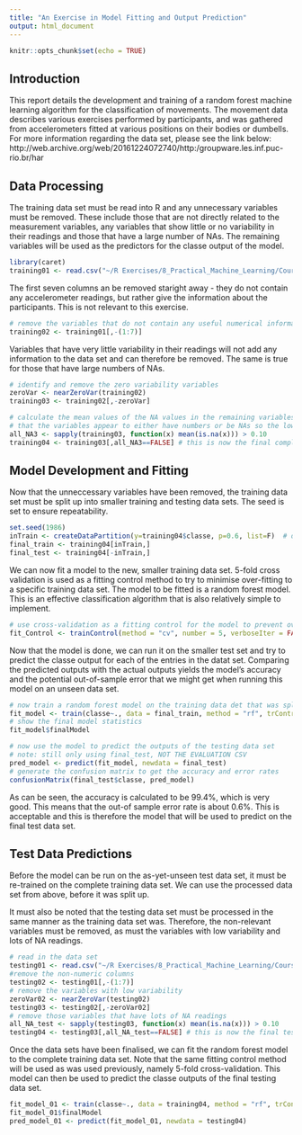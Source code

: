 ---
title: "An Exercise in Model Fitting and Output Prediction"
output: html_document
---

```{r setup, include=FALSE}
knitr::opts_chunk$set(echo = TRUE)
```

## Introduction

This report details the development and training of a random forest machine learning algorithm for the classification of movements. The movement data describes various exercises performed by participants, and was gathered from accelerometers fitted at various positions on their bodies or dumbells. For more information regarding the data set, please see the link below:
http://web.archive.org/web/20161224072740/http:/groupware.les.inf.puc-rio.br/har 

## Data Processing

The training data set must be read into R and any unnecessary variables must be removed. These include those that are not directly related to the measurement variables, any variables that show little or no variability in their readings and those that have a large number of NAs. The remaining variables will be used as the predictors for the classe output of the model.
```{r train01}
library(caret)
training01 <- read.csv("~/R Exercises/8_Practical_Machine_Learning/Course_Project_01/pml-training.csv")
```

The first seven columns an be removed staright away - they do not contain any accelerometer readings, but rather give the information about the participants. This is not relevant to this exercise.

```{r train02}
# remove the variables that do not contain any useful numerical information
training02 <- training01[,-(1:7)]
```

Variables that have very little variability in their readings will not add any information to the data set and can therefore be removed. The same is true for those that have large numbers of NAs.

```{r train03}
# identify and remove the zero variability variables
zeroVar <- nearZeroVar(training02)
training03 <- training02[,-zeroVar]

# calculate the mean values of the NA values in the remaining variables. Note that some exploratory analysis reveals 
# that the variables appear to either have numbers or be NAs so the lowest cut-off value of 0.1 can be used.
all_NA3 <- sapply(training03, function(x) mean(is.na(x))) > 0.10
training04 <- training03[,all_NA3==FALSE] # this is now the final complete training data set
```

## Model Development and Fitting

Now that the unneccessary variables have been removed, the training data set must be split up into smaller training and testing data sets. The seed is set to ensure repeatability. 

```{r model01}
set.seed(1986)
inTrain <- createDataPartition(y=training04$classe, p=0.6, list=F)  # data is split 60 - 40
final_train <- training04[inTrain,]
final_test <- training04[-inTrain,]
```

We can now fit a model to the new, smaller training data set. 5-fold cross validation is used as a fitting control method to try to minimise over-fitting to a specific training data set. The model to be fitted is a random forest model. This is an effective classification algorithm that is also relatively simple to implement. 

```{r model02}
# use cross-validation as a fitting control for the model to prevent overfitting. Will use 5 fold
fit_Control <- trainControl(method = "cv", number = 5, verboseIter = FALSE)
```

Now that the model is done, we can run it on the smaller test set and try to predict the classe output for each of the entries in the datat set. Comparing the predicted outputs with the actual outputs yields the model's accuracy and the potential out-of-sample error that we might get when running this model on an unseen data set.

```{r model03}
# now train a random forest model on the training data det that was split out above
fit_model <- train(classe~., data = final_train, method = "rf", trControl = fit_Control)
# show the final model statistics
fit_model$finalModel

# now use the model to predict the outputs of the testing data set
# note: still only using final_test, NOT THE EVALUATION CSV
pred_model <- predict(fit_model, newdata = final_test)
# generate the confusion matrix to get the accuracy and error rates
confusionMatrix(final_test$classe, pred_model)
```

As can be seen, the accuracy is calculated to be 99.4%, which is very good. This means that the out-of sample error rate is about 0.6%. This is acceptable and this is therefore the model that will be used to predict on the final test data set.

## Test Data Predictions

Before the model can be run on the as-yet-unseen test data set, it must be re-trained on the complete training data set. We can use the processed data set from above, before it was split up. 

It must also be noted that the testing data set must be processed in the same manner as the training data set was. Therefore, the non-relevant variables must be removed, as must the variables with low variability and lots of NA readings.

```{r test_data}
# read in the data set
testing01 <- read.csv("~/R Exercises/8_Practical_Machine_Learning/Course_Project_01/pml-testing.csv")
#remove the non-numeric columns
testing02 <- testing01[,-(1:7)]
# remove the variables with low variability
zeroVar02 <- nearZeroVar(testing02)
testing03 <- testing02[,-zeroVar02]
# remove those variables that have lots of NA readings
all_NA_test <- sapply(testing03, function(x) mean(is.na(x))) > 0.10
testing04 <- testing03[,all_NA_test==FALSE] # this is now the final testing data set
```

Once the data sets have been finalised, we can fit the random forest model to the complete training data set. Note that the same fitting control method will be used as was used previously, namely 5-fold cross-validation. This model can then be used to predict the classe outputs of the final testing data set.

```{r final_pred}
fit_model_01 <- train(classe~., data = training04, method = "rf", trControl = fit_Control)
fit_model_01$finalModel
pred_model_01 <- predict(fit_model_01, newdata = testing04)
```